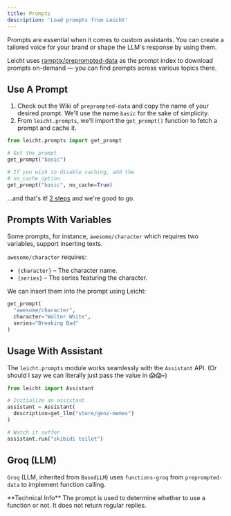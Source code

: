 ```yaml
---
title: Prompts
description: 'Load prompts from Leicht'
---
```


Prompts are essential when it comes to custom assistants. You can create a tailored voice for your brand or shape the LLM's response by using them.

Leicht uses [ramptix/preprompted-data](https://github.com/ramptix/preprompted-data) as the prompt index to download prompts on-demand — you can find prompts across various topics there.

## Use A Prompt

1. Check out the Wiki of `preprompted-data` and copy the name of your desired prompt. We'll use the name `basic` for the sake of simplicity.
2. From `leicht.prompts`, we'll import the `get_prompt()` function to fetch a prompt and cache it.

```python
from leicht.prompts import get_prompt

# Get the prompt
get_prompt("basic")

# If you wish to disable caching, add the
# no_cache option
get_prompt("basic", no_cache=True)
```

...and that's it! [2 steps](https://youtube.com/watch?v=Z_MvkyuOJgk) and we're good to go.

## Prompts With Variables

Some prompts, for instance, `awesome/character` which requires two variables, support inserting texts.

`awesome/character` requires:
- `{character}` – The character name.
- `{series}` – The series featuring the character.

We can insert them into the prompt using Leicht:

```python
get_prompt(
  "awesome/character",
  character="Walter White",
  series="Breaking Bad"
)
```

## Usage With Assistant

The `leicht.prompts` module works seamlessly with the `Assistant` API. (Or should I say we can literally just pass the value in 😱😱💀)

```python
from leicht import Assistant

# Initialize an assistant
assistant = Assistant(
  description=get_llm("store/genz-memes")
)

# Watch it suffer
assistant.run("skibidi toilet")
```

## Groq (LLM)

`Groq` (LLM, inherited from `BasedLLM`) uses `functions-groq` from `preprompted-data` to implement function calling.

<Info>
  **Technical Info** The prompt is used to determine whether to use a function or not. It does not return regular replies.
</Info>

